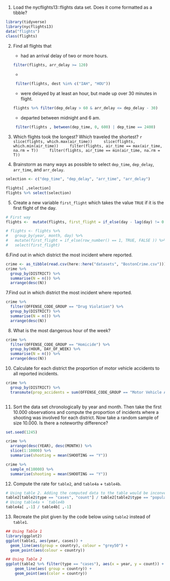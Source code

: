 

1. Load the nycflights13::flights data set. Does it come formatted as a tibble?

```r
library(tidyverse)
library(nycflights13)
data("flights")
class(flights)
```

2. Find all flights that
    - had an arrival delay of two or more hours.
    ```r
    filter(flights, arr_delay >= 120)
    ```
        
   - 
    ```r
     filter(flights, dest %in% c("IAH", "HOU"))
    ```
   - were delayed by at least an hour, but made up over 30 minutes in flight.
    ```r
    flights %>% filter(dep_delay > 60 & arr_delay <= dep_delay - 30)
    ```
   - departed between midnight and 6 am.
    ```r
     filter(flights , between(dep_time, 0, 600) | dep_time == 2400)
    ```
   
3. Which flights took the longest? Which traveled the shortest? 
    ```r
    slice(flights, which.max(air_time))
    slice(flights, which.min(air_time))
    filter(flights, air_time == max(air_time, na.rm = T))
    filter(flights, air_time == min(air_time, na.rm = T))
    ```

4. Brainstorm as many ways as possible to select `dep_time`, `dep_delay`, `arr_time`, and `arr_delay`.

```r
selection <- c("dep_time", "dep_delay", "arr_time", "arr_delay")

flights[ ,selection]
flights %>% select(selection)

```

5. Create a new variable `first_flight` which takes the value `TRUE` if it is the first flight of the day.
```r
# First way
flights <-  mutate(flights, first_flight = if_else(day - lag(day) != 0 | is.na(day - lag(day)), TRUE, FALSE )) 

# flights <- flights %>% 
#   group_by(year, month, day) %>% 
#   mutate(first_flight = if_else(row_number() == 1, TRUE, FALSE )) %>%
#   select(first_flight)
```

6.Find out in which district the most incident where reported. 
```r
crime <- as_tibble(read.csv(here::here("datasets", "BostonCrime.csv")))
crime %>% 
  group_by(DISTRICT) %>%
  summarise(N = n()) %>% 
  arrange(desc(N))
```

7.Find out in which district the most incident where reported. 

```r
crime %>% 
  filter(OFFENSE_CODE_GROUP == "Drug Violation") %>% 
  group_by(DISTRICT) %>% 
  summarise(N = n()) %>% 
  arrange(desc(N)) 
```

8. What is the most dangerous hour of the week?

```r
crime %>% 
  filter(OFFENSE_CODE_GROUP == "Homicide") %>% 
  group_by(HOUR, DAY_OF_WEEK) %>%
  summarise(N = n()) %>% 
  arrange(desc(N))
```

10. Calculate for each district the proportion of motor vehicle accidents to all reported incidents.

```r
crime %>% 
  group_by(DISTRICT) %>%  
  transmute(prop_accidents = sum(OFFENSE_CODE_GROUP == "Motor Vehicle Accident Response") / n()  )
  
```

11. Sort the data set chronologically by year and month. Then take the first 10.000 observations and compute the proportion of incidents where a shooting was involved for each district. Now take a random sample of size 10.000. Is there a noteworthy difference?

```r
set.seed(1245)

crime %>% 
  arrange(desc(YEAR), desc(MONTH)) %>%
  slice(1:10000) %>% 
  summarise(shooting = mean(SHOOTING == "Y"))

crime %>% 
  sample_n(10000) %>% 
  summarise(shooting = mean(SHOOTING == "Y"))
```

12. Compute the rate for `table2`, and `table4a` + `table4b`.

```r
# Using table 2. Adding the computed data to the table would be inconvenient.
table2[table2$type == "cases", "count"] / table2[table2$type == "population", "count"]
# Using table4a + `table4b
table4a[ ,-1] / table4b[ ,-1]
```


13. Recreate the plot given by the code below using `table2` instead of `table1`.

```r
## Using Table 1
library(ggplot2)
ggplot(table1, aes(year, cases)) + 
  geom_line(aes(group = country), colour = "grey50") + 
  geom_point(aes(colour = country))

## Using Table 2
ggplot(table2 %>% filter(type == "cases"), aes(x = year, y = count)) +
    geom_line(aes( group = country)) +
    geom_point(aes(color = country))

```










   
   
        